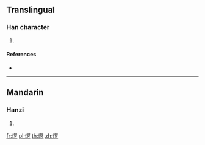 {{character info/new}}
==Translingual==

===Han character===
{{Han char|rn=86|rad=火|as=10|sn=14|four=97880|canj=FBAC}}

# {{defn|Han|sort=火10}}

====References====
* {{Han ref|kx=0679.190|dkj=19302|dj=1091.050|hdz=32225.070|uh=7190|ud=29072|bh=E2BB|bd=58043}}

----

==Mandarin==

===Hanzi===
{{cmn-hanzi|pin=[[jiǒng]] ([[jiong3]]), [[mì]] ([[mi4]]), [[xíng]] ([[xing2]])|wg=chiung<sup>3</sup>, mi<sup>4</sup>, hsing<sup>2</sup>}}

# {{defn|lang=cmn|sort=火10}}

[[fr:熐]]
[[pl:熐]]
[[th:熐]]
[[zh:熐]]